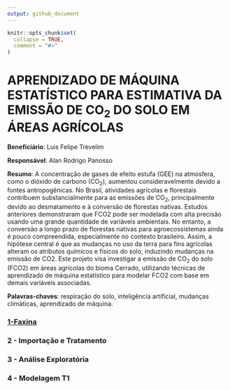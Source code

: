 ```yaml
---
output: github_document
---
```


<!-- README.md is generated from README.Rmd. Please edit that file -->

```r
knitr::opts_chunk$set(
  collapse = TRUE,
  comment = "#>"
)
```

# APRENDIZADO DE MÁQUINA ESTATÍSTICO PARA ESTIMATIVA DA EMISSÃO DE CO~2~ DO SOLO EM ÁREAS AGRÍCOLAS

**Beneficiário**: Luis Felipe Trevelim

**Responsável**: Alan Rodrigo Panosso

**Resumo**: A concentração de gases de efeito estufa (GEE) na atmosfera, como o dióxido de carbono (CO~2~), aumentou consideravelmente devido a fontes antropogênicas. No Brasil, atividades agrícolas e florestais contribuem substancialmente para as emissões de CO~2~, principalmente devido ao desmatamento e à conversão de florestas nativas. Estudos anteriores demonstraram que FCO2 pode ser modelada com alta precisão usando uma grande quantidade de variáveis ambientais. No entanto, a conversão a longo prazo de florestas nativas para agroecossistemas ainda é pouco compreendida, especialmente no contexto brasileiro. Assim, a hipótese central é que as mudanças no uso da terra para fins agrícolas alteram os atributos químicos e físicos do solo, induzindo mudanças na emissão de CO2. Este projeto visa investigar a emissão de CO~2~ do solo (FCO2) em áreas agrícolas do bioma Cerrado, utilizando técnicas de aprendizado de máquina estatístico para modelar FCO2 com base em demais variáveis associadas.

**Palavras-chaves**: respiração do solo, inteligência artificial, mudanças climáticas, aprendizado de máquina.

### [1-Faxina](https://arpanosso.github.io/projeto-trevelimlf/Docs/faxina.html)

### 2 - Importação e Tratamento

### 3 - Análise Exploratória

### 4 - Modelagem T1
